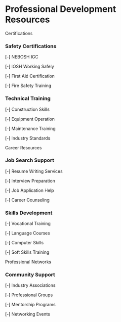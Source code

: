 # Professional Development Resources

<ContentSection>
  <IconHeading icon="certificate">Certifications</IconHeading>

### Safety Certifications

[-] NEBOSH IGC

[-] IOSH Working Safely

[-] First Aid Certification

[-] Fire Safety Training

### Technical Training

[-] Construction Skills

[-] Equipment Operation

[-] Maintenance Training

[-] Industry Standards

  </ContentSection>

<ContentSection>
  <IconHeading icon="briefcase">Career Resources</IconHeading>

### Job Search Support

[-] Resume Writing Services

[-] Interview Preparation

[-] Job Application Help

[-] Career Counseling

### Skills Development

[-] Vocational Training

[-] Language Courses

[-] Computer Skills

[-] Soft Skills Training

  </ContentSection>

<ContentSection>
  <IconHeading icon="users">Professional Networks</IconHeading>

### Community Support

[-] Industry Associations

[-] Professional Groups

[-] Mentorship Programs

[-] Networking Events

<MoreInfoButton href="/skills-learning/professional" text="Back to Professional Skills" />
</ContentSection>

